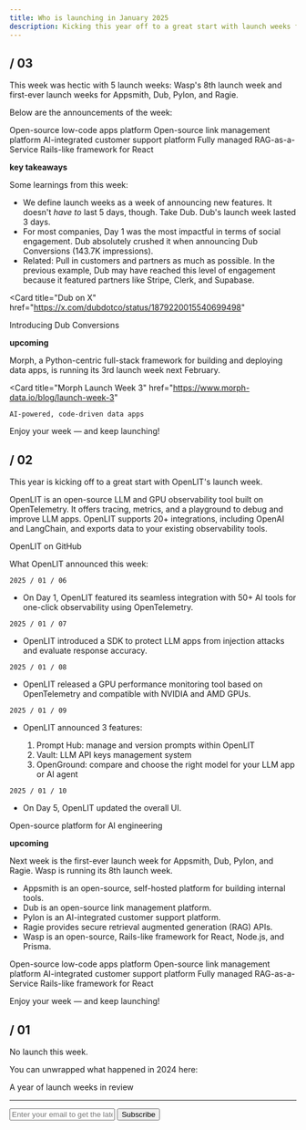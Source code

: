 ```yaml
---
title: Who is launching in January 2025
description: Kicking this year off to a great start with launch weeks from Appsmith, OpenLIT, Ragie, and Wasp.
---
```


## / 03

This week was hectic with 5 launch weeks: Wasp's 8th launch week and first-ever launch weeks for Appsmith, Dub, Pylon, and Ragie.

Below are the announcements of the week:

<Card title="Appsmith Advance Winter 2025 Launch Week" href="https://www.appsmith.com/blog/appsmith-launch-week-1">
    Open-source low-code apps platform
</Card>
<Card title="Dub Launch Week" href="https://dub.link/blog/launch-week-recap">
    Open-source link management platform
</Card>
<Card title="Pylon AI Launch Week" href="https://x.com/search?q=from%3A%40usepylon%20AI%20Launch%20Week&src=typed_query&f=live">
    AI-integrated customer support platform
</Card>
<Card title="Ragie Launch Week" href="https://www.ragie.ai/launch-week-1">
    Fully managed RAG-as-a-Service
</Card>
<Card title="Wasp Launch Week 8" href="https://wasp-lang.dev/blog/2025/01/09/wasp-launch-week-8">
    Rails-like framework for React
</Card>

**key takeaways**

Some learnings from this week:
- We define launch weeks as a week of announcing new features. It doesn't _have to_ last 5 days, though. Take Dub. Dub's launch week lasted 3 days.
- For most companies, Day 1 was the most impactful in terms of social engagement. Dub absolutely crushed it when announcing Dub Conversions (143.7K impressions).
- Related: Pull in customers and partners as much as possible. In the previous example, Dub may have reached this level of engagement because it featured partners like Stripe, Clerk, and Supabase.

<Card
    title="Dub on X"
    href="https://x.com/dubdotco/status/1879220015540699498"
  >
  Introducing Dub Conversions
</Card>

**upcoming**

Morph, a Python-centric full-stack framework for building and deploying data apps, is running its 3rd launch week next February.

<Card
    title="Morph Launch Week 3"
    href="https://www.morph-data.io/blog/launch-week-3"
  >
    AI-powered, code-driven data apps
</Card>

Enjoy your week — and keep launching!

## / 02

This year is kicking off to a great start with OpenLIT's launch week.

OpenLIT is an open-source LLM and GPU observability tool built on OpenTelemetry. It offers tracing, metrics, and a playground to debug and improve LLM apps. OpenLIT supports 20+ integrations, including OpenAI and LangChain, and exports data to your existing observability tools.

<Card title="openlit/openlit" href="https://github.com/openlit/openlit">
  OpenLIT on GitHub
</Card>

What OpenLIT announced this week:

`2025 / 01 / 06`

- On Day 1, OpenLIT featured its seamless integration with 50+ AI tools for one-click observability using OpenTelemetry.

`2025 / 01 / 07`

- OpenLIT introduced a SDK to protect LLM apps from injection attacks and evaluate response accuracy.

`2025 / 01 / 08`

- OpenLIT released a GPU performance monitoring tool based on OpenTelemetry and compatible with NVIDIA and AMD GPUs.

`2025 / 01 / 09`

- OpenLIT announced 3 features:

    1. Prompt Hub: manage and version prompts within OpenLIT
    2. Vault: LLM API keys management system
    3. OpenGround: compare and choose the right model for your LLM app or AI agent

`2025 / 01 / 10`

- On Day 5, OpenLIT updated the overall UI.

<Card title="OpenLIT Launch Week" href="/lw/2025#01" horizontal>
    Open-source platform for AI engineering
</Card>

**upcoming**

Next week is the first-ever launch week for Appsmith, Dub, Pylon, and Ragie. Wasp is running its 8th launch week.

- Appsmith is an open-source, self-hosted platform for building internal tools.
- Dub is an open-source link management platform.
- Pylon is an AI-integrated customer support platform.
- Ragie provides secure retrieval augmented generation (RAG) APIs.
- Wasp is an open-source, Rails-like framework for React, Node.js, and Prisma.

<Card title="Appsmith Advance Winter 2025 Launch Week" href="https://www.appsmith.com/event/appsmith-advance-winter-2025-launch" horizontal>
    Open-source low-code apps platform
</Card>
<Card title="Dub Launch Week" href="https://dub.link/blog/launch-week-recap">
    Open-source link management platform
</Card>
<Card title="Pylon AI Launch Week" href="https://x.com/search?q=from%3A%40usepylon%20AI%20Launch%20Week&src=typed_query&f=live">
    AI-integrated customer support platform
</Card>
<Card title="Ragie Launch Week" href="https://www.ragie.ai/launch-week-1">
  Fully managed RAG-as-a-Service
</Card>
<Card title="Wasp Launch Week 8" href="https://wasp-lang.dev/blog/2025/01/09/wasp-launch-week-8">
  Rails-like framework for React
</Card>

Enjoy your week — and keep launching!

## / 01

No launch this week.

You can unwrapped what happened in 2024 here:

<Card title="2024 Unwrapped" href="../2024/wrapped">
  A year of launch weeks in review
</Card>

---

<form
  action="https://buttondown.com/api/emails/embed-subscribe/launchweek.dev"
  method="post"
  target="popupwindow"
  onsubmit="window.open('https://buttondown.com/launchweek.dev', 'popupwindow')"
  class="embeddable-buttondown-form"
>
  <input
    type="email"
    name="email"
    placeholder="Enter your email to get the latest updates"
    id="bd-email"
  />
  <input type="submit" value="Subscribe" />
</form>
